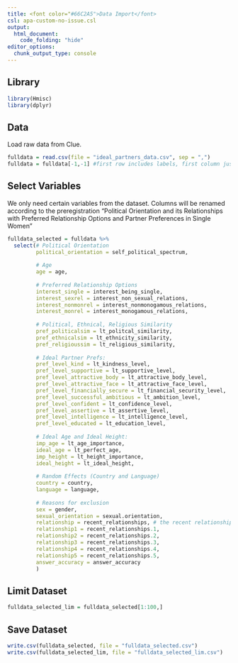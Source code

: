 ```yaml
---
title: <font color="#66C2A5">Data Import</font>
csl: apa-custom-no-issue.csl
output: 
  html_document:
    code_folding: "hide"
editor_options: 
  chunk_output_type: console
---
```


## Library
```r
library(Hmisc)
library(dplyr)
```


## Data
Load raw data from Clue.
```r
fulldata = read.csv(file = "ideal_partners_data.csv", sep = ",")
fulldata = fulldata[-1,-1] #first row includes labels, first column just numbers the rows
```

## Select Variables
We only need certain variables from the dataset. Columns will be renamed according to the preregistration "Political Orientation and its Relationships with Preferred Relationship Options and Partner Preferences in Single Women"
```r
fulldata_selected = fulldata %>%
  select(# Political Orientation
         political_orientation = self_political_spectrum,
         
         # Age
         age = age,
         
         # Preferred Relationship Options
         interest_single = interest_being_single,
         interest_sexrel = interest_non_sexual_relations,
         interest_nonmonrel = interest_nonmonogamous_relations,
         interest_monrel = interest_monogamous_relations,
         
         # Political, Ethnical, Religious Similarity
         pref_politicalsim = lt_politcal_similarity,
         pref_ethnicalsim = lt_ethnicity_similarity,
         pref_religioussim = lt_religious_similarity,
         
         # Ideal Partner Prefs:
         pref_level_kind = lt_kindness_level,
         pref_level_supportive = lt_supportive_level,
         pref_level_attractive_body = lt_attractive_body_level,
         pref_level_attractive_face = lt_attractive_face_level,
         pref_level_financially_secure = lt_financial_security_level,
         pref_level_successful_ambitious = lt_ambition_level,
         pref_level_confident = lt_confidence_level,
         pref_level_assertive = lt_assertive_level,
         pref_level_intelligence = lt_intelligence_level,
         pref_level_educated = lt_education_level,
         
         # Ideal Age and Ideal Height:
         imp_age = lt_age_importance,
         ideal_age = lt_perfect_age,
         imp_height = lt_height_importance,
         ideal_height = lt_ideal_height,
         
         # Random Effects (Country and Language)
         country = country,
         language = language,
         
         # Reasons for exclusion
         sex = gender,
         sexual_orientation = sexual.orientation,
         relationship = recent_relationships, # the recent relationship variable needs to be wrangled later
         relationship1 = recent_relationships.1,
         relationship2 = recent_relationships.2,
         relationship3 = recent_relationships.3,
         relationship4 = recent_relationships.4,
         relationship5 = recent_relationships.5,
         answer_accuracy = answer_accuracy
         )
```

## Limit Dataset
```r
fulldata_selected_lim = fulldata_selected[1:100,]
```


## Save Dataset
```r
write.csv(fulldata_selected, file = "fulldata_selected.csv")
write.csv(fulldata_selected_lim, file = "fulldata_selected_lim.csv")
```


